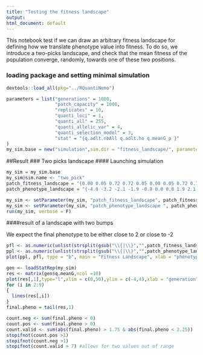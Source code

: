 ```yaml
---
title: "Testing the fitness landscape"
output:
html_document: default
---
```


This notebook test if we can draw an arbitrary fitness landscape for defining how we translate phenotype value into fitness. To do so, we introduce a two-picks landscape, and check that the mean fitness of the population converge, randomly, towards one of these two positions. 

### loading package and setting minimal simulation
```r
devtools::load_all(pkg="../RQuantiNemo")
```


```r
parameters = list("generations" = 1000,
                  "patch_capacity" = 1000,
                  "replicates" = 10,
                  "quanti_loci" = 1,
                  "quanti_all" = 255,
                  "quanti_allelic_var" = 4,
                  "quanti_selection_model" = 3,
                  "stat" = "{q.adlt.nbAll q.adlt.ho q.meanG_p }"
)
my_sim.base = new("simulation",sim.dir = "fitness_landscape/", parameters = parameters)
```


##Result
### Two picks landscape
#### Launching simulation
```r
my_sim = my_sim.base
my_sim@sim.name <- "two_pick"
patch_fitness_landscape = "{0.00 0.05 0.72 0.72 0.05 0.00 0.05 0.72 0.72 0.05 0.00}"
patch_phenotype_landscape = "{-4.0 -3.2 -2.1 -1.9 -0.8 0.0 0.8 1.9 2.1 3.2 4.0}"

my_sim <- setParameter(my_sim, "patch_fitness_landscape", patch_fitness_landscape)
my_sim <- setParameter(my_sim, "patch_phenotype_landscape ", patch_phenotype_landscape)
run(my_sim, verbose = F)
```

####result of a landscape with two bumps

We expect the final phenotype to be either close to 2 or close to -2 
```r
pfl <- as.numeric(unlist(strsplit(gsub("\\{|\\}","",patch_fitness_landscape)," ")))
ppl <- as.numeric(unlist(strsplit(gsub("\\{|\\}","",patch_phenotype_landscape)," ")))
plot(ppl, pfl, type = "b", main = "Fitness Landscape", xlab = "phenotype", ylab = "Fitness")

gen <- loadStatRep(my_sim)
res <- matrix(gen$q.meanG,ncol =10)
plot(res[,1],type="l",xlim = c(0,50),ylim = c(-4,4),xlab = "generation",ylab = "Mean Phenotype",main = "evolution of the phenotype")
for (i in 2:9) 
{
  lines(res[,i])
}
final.pheno = tail(res,1)

count.neg <- sum(final.pheno < 0)
count.pos <- sum(final.pheno > 0)
count.valid <- sum(abs(final.pheno) > 1.75 & abs(final.pheno < 2.25))
stopifnot(count.pos >1)
stopifnot(count.neg >1)
stopifnot(count.valid > 7) #allows for two values out of range
```